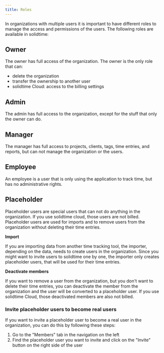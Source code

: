 ```yaml
---
title: Roles
---
```


In organizations with multiple users it is important to have different roles to manage the access and permissions of the users.
The following roles are available in solidtime:

## Owner

The owner has full access of the organization.
The owner is the only role that can:
 - delete the organization
 - transfer the ownership to another user
 - solidtime Cloud: access to the billing settings

## Admin

The admin has full access to the organization, except for the stuff that only the owner can do.

## Manager

The manager has full access to projects, clients, tags, time entries, and reports, but can not manage the organization or the users.

## Employee

An employee is a user that is only using the application to track time, but has no administrative rights.

## Placeholder

Placeholder users are special users that can not do anything in the organization.
If you use solidtime cloud, those users are not billed.
Placeholder users are used for imports and to remove users from the organization without deleting their time entries.

**Import**

If you are importing data from another time tracking tool, the importer, depending on the data, needs to create users in the organization.
Since you might want to invite users to solidtime one by one, the importer only creates placeholder users, that will be used for their time entries.

**Deactivate members**

If you want to remove a user from the organization, but you don't want to delete their time entries, you can deactivate the member from the organization and the user will be converted to a placeholder user.
If you use solidtime Cloud, those deactivated members are also not billed.


### Invite placeholder users to become real users

If you want to invite a placeholder user to become a real user in the organization, you can do this by following these steps:

1. Go to the "Members" tab in the navigation on the left
2. Find the placeholder user you want to invite and click on the "Invite" button on the right side of the user